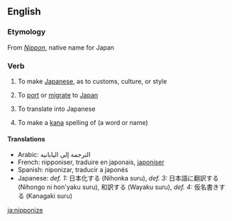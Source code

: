 ==English==
=== Etymology ===
From ''[[Nippon]]'', native name for Japan

===Verb===
{{en-verb|nipponiz|es}}

# {{transitive}} To make [[Japanese]], as to customs, culture, or style
# {{transitive}} To [[port]] or [[migrate]] to [[Japan]]
# {{transitive}} To translate into Japanese
# {{transitive}} To make a [[kana]] spelling of (a word or name)

==== Translations ====
{{rfc-trans}}
*Arabic: الترجمة إلى اليابانية
*French: nipponiser, traduire en japonais, [[japoniser]]
*Spanish: niponizar, traducir a japonés
*Japanese: ''def. 1:'' 日本化する (Nihonka suru), ''def. 3:'' 日本語に翻訳する (Nihongo ni hon'yaku suru), 和訳する (Wayaku suru), ''def. 4:'' 仮名書きする (Kanagaki suru)

[[ja:nipponize]]